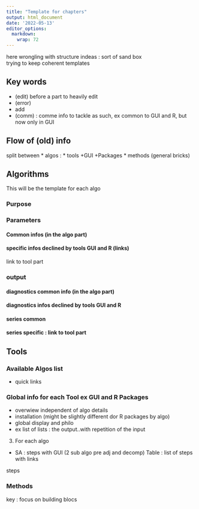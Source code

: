 ```yaml
---
title: "Template for chapters"
output: html_document
date: '2022-05-13'
editor_options: 
  markdown: 
    wrap: 72
---
```


here wrongling with structure indeas : sort of sand box  
trying to keep coherent templates 

## Key words

-   (edit) before a part to heavily edit
-   (error)
-   add
-   (comm) : comme info to tackle as such, ex common to GUI and R, but
    now only in GUI

## Flow of (old) info

split between \* algos : \* tools +GUI +Packages \* methods (general
bricks)

## Algorithms

This will be the template for each algo

### Purpose

### Parameters

#### Common infos (in the algo part)
#### specific infos declined by tools GUI and R (links)
link to tool part

### output
#### diagnostics common info (in the algo part)
#### diagnostics infos declined by tools GUI and R
#### series common
#### series specific : link to tool part

## Tools

### Available Algos list
* quick links


### Global info for each Tool ex GUI and R Packages
* overwiew independent of algo details 
* installation (might be slightly different dor R packages by algo)
* global display and philo 
+ ex list of lists : the output..with repetition of the input 

3.  For each algo 

* SA : steps with GUI (2 sub algo pre adj and decomp)
Table : list of steps with links 

steps 






### Methods

key : focus on building blocs
